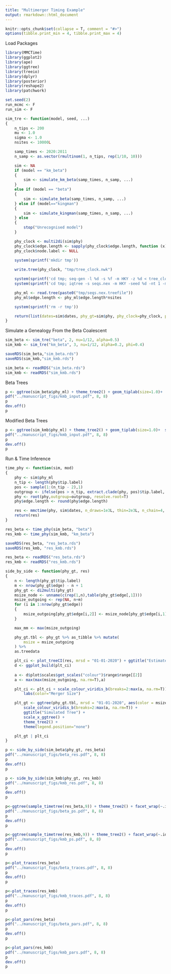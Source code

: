 ```yaml
---
title: "Multimerger Timing Example"
output: rmarkdown::html_document
---
```


```r
knitr::opts_chunk$set(collapse = T, comment = "#>")
options(tibble.print_min = 4, tibble.print_max = 4)
```

Load Packages
```r
library(MMCTime)
library(ggplot2)
library(ape)
library(ggtree)
library(treeio)
library(dplyr)
library(posterior)
library(reshape2)
library(patchwork)

set.seed(2)
run_mcmc <- F
run_sim <- F
```
```r
sim_tre <- function(model, seed, ...)
{
    n_tips <- 200
    mu <- 1.0
    sigma <- 1.0
    nsites <- 10000L

    samp_times <- 2020:2011
    n_samp <- as.vector(rmultinom(1, n_tips, rep(1/10, 10)))

    sim <- NA
    if (model == "km_beta")
    {
        sim <- simulate_km_beta(samp_times, n_samp, ...)
    }
    else if (model == "beta") 
    {
        sim <- simulate_beta(samp_times, n_samp, ...)
    } else if (model=="kingman") 
    {
        sim <- simulate_kingman(samp_times, n_samp, ...)
    } else 
    {
        stop("Unrecognised model")
    }

    phy_clock <- multi2di(sim$phy)
    phy_clock$edge.length <- sapply(phy_clock$edge.length, function (x) if(abs(x) < 1e-8) 0 else rgamma(1,shape = x * mu / sigma, scale = sigma))
    phy_clock$node.label <- NULL
    
    system(sprintf('mkdir tmp'))

    write.tree(phy_clock, "tmp/tree_clock.nwk")

    system(sprintf('cd tmp; seq-gen -l %d -s %f -m HKY -z %d < tree_clock.nwk > seqs.nex',nsites,1/nsites,seed))
    system(sprintf('cd tmp; iqtree -s seqs.nex -m HKY -seed %d -nt 1 -mem 4G', seed))

    phy_ml <- read.tree(paste0("tmp/seqs.nex.treefile"))
    phy_ml$edge.length <- phy_ml$edge.length*nsites

    system(sprintf('rm -r tmp'))

    return(list(dates=sim$dates, phy_gt=sim$phy, phy_clock=phy_clock, phy_ml=phy_ml))
}
```

Simulate a Genealogy From the Beta Coalescent
```r
sim_beta <- sim_tre("beta", 2, nu=1/12, alpha=0.5)
sim_kmb <- sim_tre("km_beta", 3, nu=1/12, alpha=0.2, phi=0.4)

saveRDS(sim_beta,"sim_beta.rds")
saveRDS(sim_kmb,"sim_kmb.rds")
```
```r
sim_beta <- readRDS("sim_beta.rds")
sim_kmb <- readRDS("sim_kmb.rds")
```

Beta Trees
```r
p <- ggtree(sim_beta$phy_ml) + theme_tree2() + geom_tiplab(size=1.0)+  scale_x_ggtree()
pdf("../manuscript_figs/kmb_input.pdf", 8, 8)
p
dev.off()
p
```
Modified Beta Trees
```r
p <- ggtree(sim_kmb$phy_ml) + theme_tree2() + geom_tiplab(size=1.0)+  scale_x_ggtree()
pdf("../manuscript_figs/kmb_input.pdf", 8, 8)
p
dev.off()
p
```

Run & Time Inference 
```r
time_phy <- function(sim, mod)
{
    phy <- sim$phy_ml
    n_tip <- length(phy$tip.label)
    pos <- sample(1:(n_tip - 2),1)
    outgroup <- ifelse(pos > n_tip, extract.clade(phy, pos)$tip.label, phy$tip.label[pos])
    phy <- root(phy,outgroup=outgroup, resolve.root=T)
    phy$edge.length <- round(phy$edge.length)

    res <- mmctime(phy, sim$dates, n_draws=1e3L, thin=2e3L, n_chain=4, model=mod, verbose=F)
    return(res)
}
```
```r
res_beta <- time_phy(sim_beta, "beta")
res_kmb <- time_phy(sim_kmb, "km_beta")
```
```r
saveRDS(res_beta, "res_beta.rds")
saveRDS(res_kmb, "res_kmb.rds")
```

```r
res_beta <- readRDS("res_beta.rds")
res_kmb <- readRDS("res_kmb.rds")
```

```r
side_by_side <- function(phy_gt, res)
{
    n <- length(phy_gt$tip.label)
    m <- nrow(phy_gt$edge) - n + 1
    phy_gt <- di2multi(phy_gt)
    msize_node <- unname(c(rep(1,n),table(phy_gt$edge[,1])))
    msize_outgoing <- rep(NA, n+m)
    for (i in 1:nrow(phy_gt$edge))
    {
        msize_outgoing[phy_gt$edge[i,2]] <- msize_node[phy_gt$edge[i,1]]
    }

    max_mm <- max(msize_outgoing)

    phy_gt.tbl <- phy_gt %>% as_tibble %>% mutate(
        msize = msize_outgoing
    ) %>% 
    as.treedata

    plt_ci <- plot_treeCI(res, mrsd = "01-01-2020") + ggtitle("Estimated Credible Tree") 
    d <- ggplot_build(plt_ci)
    
    a <- d$plot$scales$get_scales("colour")$range$range[[2]]
    a <- max(max(msize_outgoing, na.rm=T),a)

    plt_ci <- plt_ci + scale_colour_viridis_b(breaks=2:max(a, na.rm=T)) + #(plt_ci$theme %+replace% theme(legend.position="none")) + 
        labs(color="Merger Size")

    plt_gt <- ggtree(phy_gt.tbl, mrsd = "01-01-2020", aes(color = msize)) + 
        scale_colour_viridis_b(breaks=2:max(a, na.rm=T)) +
        ggtitle("Simulated Tree") +
        scale_x_ggtree() +
        theme_tree2() +
        theme(legend.position="none")

    plt_gt | plt_ci
}
```
```r
p <- side_by_side(sim_beta$phy_gt, res_beta)
pdf("../manuscript_figs/beta_res.pdf", 8, 8)
p
dev.off()
p
```

```r
p <- side_by_side(sim_kmb$phy_gt, res_kmb)
pdf("../manuscript_figs/kmb_res.pdf", 8, 8)
p
dev.off()
p
```
```r
p<-ggtree(sample_timetree(res_beta,9)) + theme_tree2() + facet_wrap(~.id, ncol=3)
pdf("../manuscript_figs/beta_ps.pdf", 8, 8)
p
dev.off()
p
```

```r
p<-ggtree(sample_timetree(res_kmb,9)) + theme_tree2() + facet_wrap(~.id, ncol=3)
pdf("../manuscript_figs/kmb_ps.pdf", 8, 8)
p
dev.off()
p
```
```r
p<-plot_traces(res_beta)
pdf("../manuscript_figs/beta_traces.pdf", 8, 8)
p
dev.off()
p
```
```r
p<-plot_traces(res_kmb)
pdf("../manuscript_figs/kmb_traces.pdf", 8, 8)
p
dev.off()
p
```
```r
p<-plot_pars(res_beta)
pdf("../manuscript_figs/beta_pars.pdf", 8, 8)
p
dev.off()
p
```

```r
p<-plot_pars(res_kmb)
pdf("../manuscript_figs/kmb_pars.pdf", 8, 8)
p
dev.off()
p
```